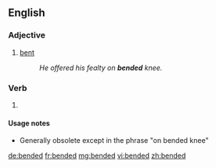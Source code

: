 ==English==

===Adjective===
{{en-adj|-}}

# {{context|archaic|lang=en}} [[bent]]
#: ''He offered his fealty on '''bended''' knee.''

===Verb===
{{head|en|verb form}}

# {{context|archaic|lang=en}} {{en-past of|bend}}

====Usage notes====
* Generally obsolete except in the phrase "on bended knee"

[[de:bended]]
[[fr:bended]]
[[mg:bended]]
[[vi:bended]]
[[zh:bended]]